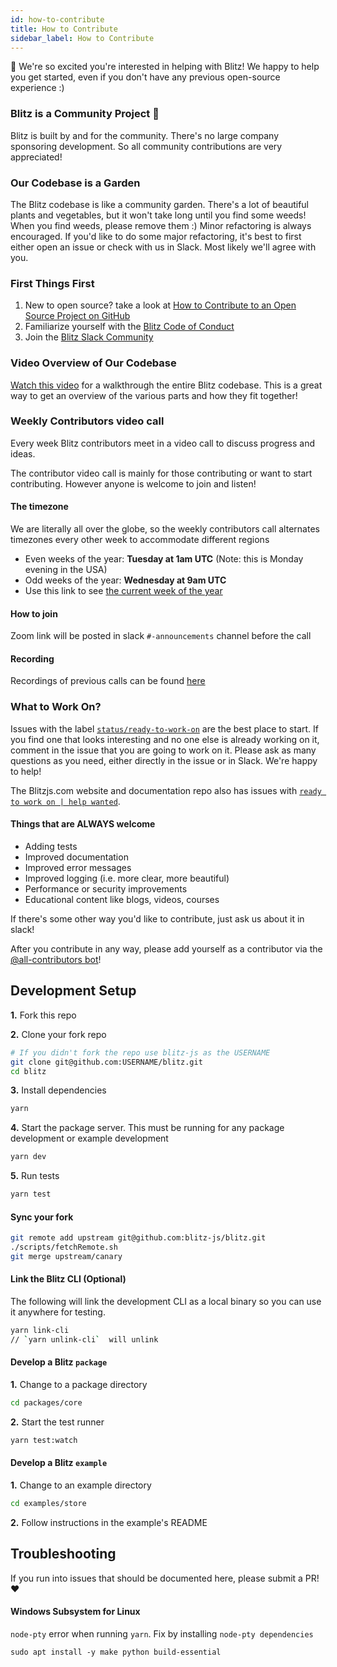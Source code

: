 ```yaml
---
id: how-to-contribute
title: How to Contribute
sidebar_label: How to Contribute
---
```


👋 We're so excited you're interested in helping with Blitz! We happy to help you get started, even if you don't have any previous open-source experience :)

### Blitz is a Community Project 🤝

Blitz is built by and for the community. There's no large company sponsoring development. So all community contributions are very appreciated!

### Our Codebase is a Garden

The Blitz codebase is like a community garden. There's a lot of beautiful plants and vegetables, but it won't take long until you find some weeds! When you find weeds, please remove them :) Minor refactoring is always encouraged. If you'd like to do some major refactoring, it's best to first either open an issue or check with us in Slack. Most likely we'll agree with you.

### First Things First

1. New to open source? take a look at [How to Contribute to an Open Source Project on GitHub](https://egghead.io/courses/how-to-contribute-to-an-open-source-project-on-github)
2. Familiarize yourself with the [Blitz Code of Conduct](./code-of-conduct)
3. Join the [Blitz Slack Community](https://slack.blitzjs.com)

### Video Overview of Our Codebase

[Watch this video](https://www.youtube.com/watch?v=RBAkhDrVRiA&feature=youtu.be) for a walkthrough the entire Blitz codebase. This is a great way to get an overview of the various parts and how they fit together!

### Weekly Contributors video call

Every week Blitz contributors meet in a video call to discuss progress and ideas.

The contributor video call is mainly for those contributing or want to start contributing. However anyone is welcome to join and listen!

#### The timezone

We are literally all over the globe, so the weekly contributors call alternates timezones every other week to accommodate different regions

- Even weeks of the year: **Tuesday at 1am UTC** (Note: this is Monday evening in the USA)
- Odd weeks of the year: **Wednesday at 9am UTC**
- Use this link to see [the current week of the year](https://whatweekisit.com)

#### How to join

Zoom link will be posted in slack `#-announcements` channel before the call

#### Recording

Recordings of previous calls can be found [here](https://www.youtube.com/playlist?list=PLvm6NqxNNnBLFxZux5OHraTAcIBJz2FvR)

### What to Work On?

Issues with the label [`status/ready-to-work-on`](https://github.com/blitz-js/blitz/labels/status%2Fready-to-work-on) are the best place to start. If you find one that looks interesting and no one else is already working on it, comment in the issue that you are going to work on it. Please ask as many questions as you need, either directly in the issue or in Slack. We're happy to help!

The Blitzjs.com website and documentation repo also has issues with [`ready to work on | help wanted`](https://github.com/blitz-js/blitzjs.com/issues?q=is%3Aissue+is%3Aopen+sort%3Aupdated-desc+label%3A%22ready+to+work+on+%7C+help+wanted%22).

#### Things that are ALWAYS welcome

- Adding tests
- Improved documentation
- Improved error messages
- Improved logging (i.e. more clear, more beautiful)
- Performance or security improvements
- Educational content like blogs, videos, courses

If there's some other way you'd like to contribute, just ask us about it in slack!

After you contribute in any way, please add yourself as a contributor via the [@all-contributors bot](https://allcontributors.org/docs/en/bot/usage)!

## Development Setup

**1.** Fork this repo

**2.** Clone your fork repo

```sh
# If you didn't fork the repo use blitz-js as the USERNAME
git clone git@github.com:USERNAME/blitz.git
cd blitz
```

**3.** Install dependencies

```sh
yarn
```

**4.** Start the package server. This must be running for any package development or example development

```sh
yarn dev
```

**5.** Run tests

```sh
yarn test
```

#### Sync your fork

```sh
git remote add upstream git@github.com:blitz-js/blitz.git
./scripts/fetchRemote.sh
git merge upstream/canary
```

#### Link the Blitz CLI (Optional)

The following will link the development CLI as a local binary so you can use it anywhere for testing.

```sh
yarn link-cli
// `yarn unlink-cli`  will unlink
```

#### Develop a Blitz `package`

**1.** Change to a package directory

```sh
cd packages/core
```

**2.** Start the test runner

```sh
yarn test:watch
```

#### Develop a Blitz `example`

**1.** Change to an example directory

```sh
cd examples/store
```

**2.** Follow instructions in the example's README

## Troubleshooting

If you run into issues that should be documented here, please submit a PR! ❤️

#### Windows Subsystem for Linux

`node-pty` error when running `yarn`. Fix by installing `node-pty dependencies`

```sh
sudo apt install -y make python build-essential
```
